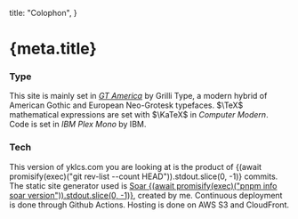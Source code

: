 title: "Colophon",
}



# {meta.title}

### Type

This site is mainly set in [_GT America_](https://www.grillitype.com/typeface/gt-america) by Grilli Type, a modern hybrid of American Gothic and European Neo-Grotesk typefaces.
$\TeX$ mathematical expressions are set with $\KaTeX$ in _Computer Modern_.
Code is set in _IBM Plex Mono_ by IBM.

### Tech

This version of yklcs.com you are looking at is the product of {(await promisify(exec)("git rev-list --count HEAD")).stdout.slice(0, -1)} commits.
The static site generator used is [Soar {(await promisify(exec)("pnpm info soar version")).stdout.slice(0, -1)}](https://github.com/yklcs/soar), created by me.
Continuous deployment is done through Github Actions.
Hosting is done on AWS S3 and CloudFront.
